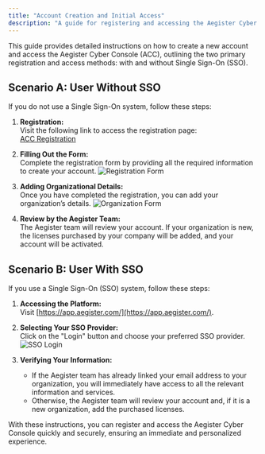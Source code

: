 ```yaml
---
title: "Account Creation and Initial Access"
description: "A guide for registering and accessing the Aegister Cyber Console (ACC) based on the chosen authentication method."
---
```

This guide provides detailed instructions on how to create a new account and access the Aegister Cyber Console (ACC), outlining the two primary registration and access methods: with and without Single Sign-On (SSO).

## Scenario A: User Without SSO

If you do not use a Single Sign-On system, follow these steps:

1. **Registration:**  
   Visit the following link to access the registration page:  
   [ACC Registration](https://app.aegister.com/keycloak/realms/aegister/login-actions/registration?client_id=webapp&tab_id=l13Y1WJUB6U)

2. **Filling Out the Form:**  
   Complete the registration form by providing all the required information to create your account.
   ![Registration Form](/images/acc-register-account.png)

3. **Adding Organizational Details:**  
   Once you have completed the registration, you can add your organization’s details.
   ![Organization Form](/images/acc-organization-details.png)

4. **Review by the Aegister Team:**  
   The Aegister team will review your account. If your organization is new, the licenses purchased by your company will be added, and your account will be activated.

## Scenario B: User With SSO

If you use a Single Sign-On (SSO) system, follow these steps:

1. **Accessing the Platform:**  
   Visit [https://app.aegister.com/](https://app.aegister.com/).

2. **Selecting Your SSO Provider:**  
   Click on the "Login" button and choose your preferred SSO provider.
   ![SSO Login](/images/acc-login.png)

3. **Verifying Your Information:**  
   - If the Aegister team has already linked your email address to your organization, you will immediately have access to all the relevant information and services.
   - Otherwise, the Aegister team will review your account and, if it is a new organization, add the purchased licenses.

With these instructions, you can register and access the Aegister Cyber Console quickly and securely, ensuring an immediate and personalized experience.